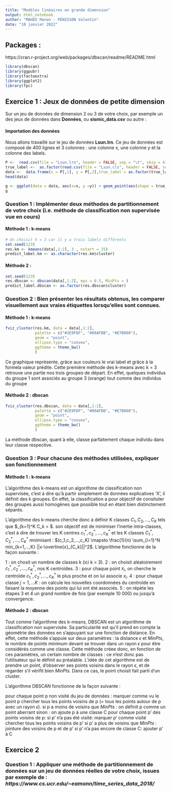 ```yaml
---
title: "Modèles linéaires en grande dimension"
output: html_notebook
author: "MAHEO Manon - PENISSON Valentin"
date: "10 janvier 2022"
---
```


## Packages : 

https://cran.r-project.org/web/packages/dbscan/readme/README.html

```r
library(dbscan)
library(ggpubr)
library(factoextra)
library(ggplot2)
library(fpc)
```


## Exercice 1  : Jeux de données  de petite dimension

Sur un jeu de données de dimension 2 ou 3 de votre choix, par exemple un des jeux de données dans **Données**, ou **sismic_data.csv** ou autre :

#### Importation des données

Nous allons travaillé sur le jeu de données **Lsun.lrn**. Ce jeu de données est composé de 400 lignes et 3 colonnes : une colonne x, une colonne y et la colonne des labels.

```r
P <-  read.csv(file = "Lsun.lrn", header = FALSE, sep = "\t", skip = 4)[,-1]
true_label <-  as.factor(read.csv(file = "Lsun.cls", header = FALSE, sep = "\t",skip = 1)[,-c(1,3)])
data <-  data.frame(x = P[,1], y = P[,2],true_label = as.factor(true_label))
head(data)
```
```r
g <- ggplot(data = data, aes(x=x, y =y)) + geom_point(aes(shape = true_label))
g
```

### Question 1 : Implémenter deux méthodes de partitionnement de votre choix (i.e. méthode de classification non supervisée vue en cours)

#### Méthode 1 : k-means

```r
# On choisit k = 3 car il y a trois labels différents
set.seed(123)
res.km <- kmeans(data[,1:2], 3 , nstart = 25)
predict_label.km <- as.character(res.km$cluster)
```

#### Méthode 2 :

```r
set.seed(123)
res.dbscan <- dbscan(data[,1:2], eps = 0.5, MinPts = )
predict_label.dbscan <- as.factor(res.dbscan$cluster)
```


### Question 2 : Bien présenter les résultats obtenus, les comparer visuellement aux vraies étiquettes lorsqu'elles sont connues.

#### Méthode 1 : k-means

```r
fviz_cluster(res.km, data = data[,1:2],
             palette = c("#2E9FDF", "#00AFBB", "#E7B800"), 
             geom = "point",
             ellipse.type = "convex", 
             ggtheme = theme_bw()
             )
```
Ce graphique représente, grâce aux couleurs le vrai label et grâce à la formela valeur prédite. Cette première méthode des k-means avec k = 3 retrouve une partie nos trois groupes de départ. En effet, quelques individus du groupe 1 sont associés au groupe 3 (orange) tout comme des individus du groupe 

#### Méthode 2 : dbscan

```r
fviz_cluster(res.dbscan, data = data[,1:2],
             palette = c("#2E9FDF", "#00AFBB", "#E7B800"), 
             geom = "point",
             ellipse.type = "convex", 
             ggtheme = theme_bw()
             )
```
La méthode dbscan, quant à elle, classe parfaitement chaque individu dans leur classe respective.

### Question 3 : Pour chacune des méthodes utilisées, expliquer son fonctionnement

#### Méthode 1 : k-means

L'algorithme des k-means est un algorithme de classification non supervisée, c'est à dire qu'à partir simplement de données explicatives 'X', il définit des k groupes. En effet, la classification a pour objectif de consituter des groupes aussi homogènes que possible tout en  étant bien distinctement séparés.

L'algorithme des k-means cherche donc à définir K classes $C_1, C_2, ..., C_K$ tels que $\cup_{k=1}^K C_k = \mathbb{X} $. son objectif est de minimiser l'inertie intra-classes, c'est à dire de trouver les K centres $c_1^*, c_2^*, ..., c_K^*$ et les K classes $C_1^*, C_2^*, ..., C_K^*$ mnimisant : $(c_1,c_2,...,c_K) \mapsto \frac{1}{n} \sum_{i=1}^N min_{k=1,...,K} ||x-\overline{x}_{C_k}||^2$. L'algorithme fonctionne de la façon suivante : 

1 : on chosit un nombre de classes k (ici k = 3). 
2 : on choisit aléatoirement $c_1^*, c_2^*, ..., c_K^*$, nos K centroïdes.
3 : pour chaque point $x_i$, on cherche le centroïde $c_1^*, c_2^*, ..., c_K^*$ le plus proche et on lui associe $x_i$.
4 : pour chaque classe $j = 1,...K$ : on calcule les nouvelles coordonnées du centroïde en faisant la moyenne des points qui lui ont été associés.
5 : on répète les étapes 3 et 4 un grand nombre de fois (par exemple 10 000) ou jusqu'à convergence.


#### Méthode 2 : dbscan

Tout comme l'algorithme des k-means, DBSCAN est un algorithme de classification non supervisée. Sa particularité est qu'il prend en compte la géométrie des données en s'appuyant sur une fonction de distance. En effet, cette méthode s'appuie sur deux paramètres : la distance $\epsilon$ et $MinPts$, le nombre de points minimum devant se trouver dans un rayon $\epsilon$ pour être considérés comme une classe. Cette méthode créee donc, en fonction de ces paramètres, un certain nombre de classes : ce n'est donc pas l'utilisateur qui le définit au préalable. L'idée de cet algorithme est de prendre un point, d'observer ses points voisins dans le rayon $\epsilon$, et de regarder s'il vérifit bien $MinPts$. Dans ce cas, le point choisit fait parti d'un cluster. 

L'algorithme DBSCAN fonctionne de la façon suivante : 

pour chaque point p non visité du jeu de données : 
  marquer comme vu le point p
  chercher tous les points voisins de p (= tous les points autour de p avec un rayon $\epsilon$).
  si p a moins de voisins que $MinPts$ :
          on définit p comme un point aberrant
      sinon :
          on ajoute p à une classe C
          pour chaque point p' des points voisins de p:
            si p' n'a pas été visité:
              marquer p' comme visité
              chercher tous les points voisins de p'
              si p' a plus de voisins que $MinPts$ :
                jointure des voisins de p et de p'
            si p' n'a pas encore de classe C:
              ajouter p' à C
              
## Exercice 2

### Question 1 : Appliquer une méthode de partitionnement de données sur un jeu de données réelles de votre choix, issues par exemple de : *https://www.cs.ucr.edu/~eamonn/time_series_data_2018/*
